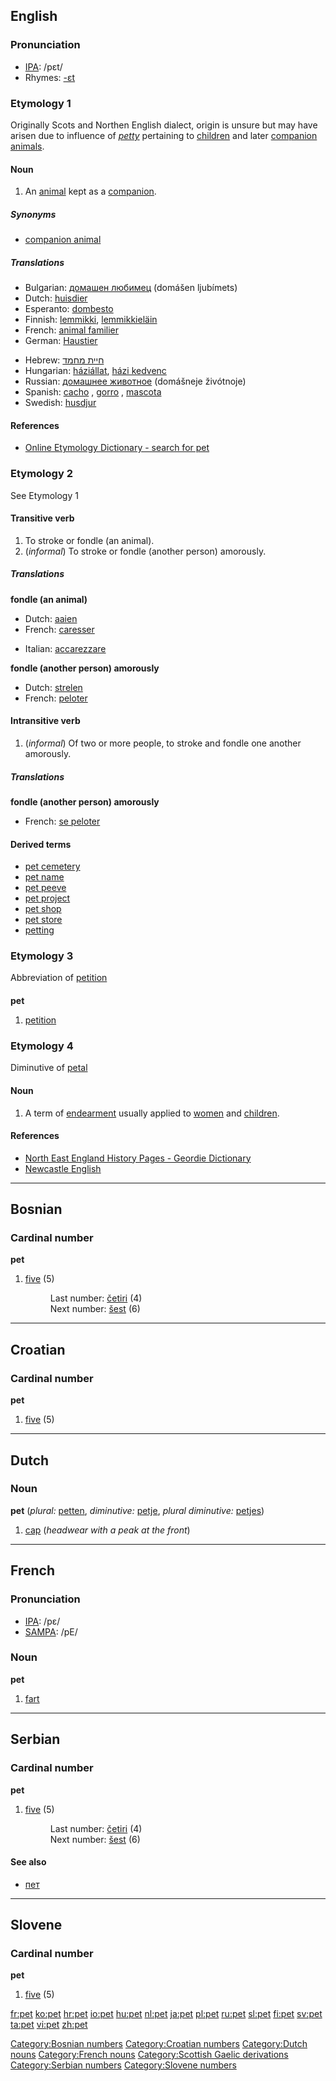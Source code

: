 {{see|PET}}

==English==

===Pronunciation===
*[[IPA]]: /pɛt/
*Rhymes: [[Rhymes:English:-ɛt|-ɛt]]

===Etymology 1===
Originally Scots and Northen English dialect, origin is unsure but may have arisen due to influence of ''[[petty]]'' pertaining to [[children]] and later [[companion animal]]s.

====Noun====
{{en-noun}}
# An [[animal]] kept as a [[companion]].

=====Synonyms=====
*[[companion animal]]

=====Translations=====
{{top}}
*Bulgarian: [[домашен любимец]] (domášen ljubímets) {{m}}
*Dutch: [[huisdier]] {{n}}
*Esperanto: [[dombesto]]
*Finnish: [[lemmikki]], [[lemmikkieläin]]
*French: [[animal familier]] {{m}} <!--this is a domestic animal, which includes farm animals, etc.: [[animal domestique]] {{m}}-->
*German: [[Haustier]] {{n}}
{{mid}}
*Hebrew: [[חיית מחמד]] {{f}}
*Hungarian: [[háziállat]], [[házi kedvenc]]
*Russian: [[домашнее животное]] (domášneje živótnoje) {{n}}
*Spanish: [[cacho]] {{m}}, [[gorro]] {{m}}, [[mascota]] {{f}}
*Swedish: [[husdjur]] {{n}}
{{bottom}}

====References====
*[http://www.etymonline.com/index.php?search=pet&searchmode=none Online Etymology Dictionary - search for pet]

===Etymology 2===
See Etymology 1

====Transitive verb====
{{en-verb|pet|t|ing}}

# To stroke or fondle (an animal).
# (''informal'') To stroke or fondle (another person) amorously.

=====Translations=====
'''fondle (an animal)'''
{{top}}
*Dutch: [[aaien]]
*French: [[caresser]]
{{mid}}
*Italian: [[accarezzare]]
{{bottom}}

'''fondle (another person) amorously'''
{{top}}
*Dutch: [[strelen]]
*French: [[peloter]]
{{mid}}
{{bottom}}

====Intransitive verb====
{{en-verb|pet|t|ing}}

# (''informal'') Of two or more people, to stroke and fondle one another amorously.

=====Translations=====
'''fondle (another person) amorously'''
{{top}}
*French: [[se peloter]]
{{mid}}
{{bottom}}

====Derived terms====
*[[pet cemetery]]
*[[pet name]]
*[[pet peeve]]
*[[pet project]]
*[[pet shop]]
*[[pet store]]
*[[petting]]<!--noun-->

===Etymology 3===
Abbreviation of [[petition]]

===={{abbreviation}}====
'''pet'''

#[[petition]]

===Etymology 4===
Diminutive of [[petal]]

====Noun====
{{en-noun|-}}
# {{Geordie}} A term of [[endearment]] usually applied to [[women]] and [[children]].

====References====
* [http://www.thenortheast.fsnet.co.uk/GeordieDictionary.htm North East England History Pages - Geordie Dictionary]
* [http://www.une.edu.au/langnet/geordie.htm Newcastle English]

----

==Bosnian==
===Cardinal number===
'''pet'''
#[[five]] (5)
#:Last number: [[četiri]] (4)
#:Next number: [[šest]] (6)

----

==Croatian==
===Cardinal number===
'''pet'''
#[[five]] (5)

----

==Dutch==
===Noun===
'''pet''' {{m}} (''plural:'' [[petten]], ''diminutive:'' [[petje]], ''plural diminutive:'' [[petjes]])

#[[cap]] (''headwear with a peak at the front'')

----

==French==

===Pronunciation===
*[[w:IPA|IPA]]: /pɛ/
*[[w:SAMPA|SAMPA]]: /pE/

===Noun===
'''pet''' {{m}}

#[[fart]]

----
==Serbian==
===Cardinal number===
'''pet'''
#[[five]] (5)
#:Last number: [[četiri]] (4)
#:Next number: [[šest]] (6)
====See also====
*[[пет]]

----
==Slovene==
===Cardinal number===
'''pet'''
#[[five]] (5)

[[Category:Bosnian numbers]]
[[Category:Croatian numbers]]
[[Category:Dutch nouns]]
[[Category:French nouns]]
[[Category:Scottish Gaelic derivations]]
[[Category:Serbian numbers]]
[[Category:Slovene numbers]]

[[fr:pet]]
[[ko:pet]]
[[hr:pet]]
[[io:pet]]
[[hu:pet]]
[[nl:pet]]
[[ja:pet]]
[[pl:pet]]
[[ru:pet]]
[[sl:pet]]
[[fi:pet]]
[[sv:pet]]
[[ta:pet]]
[[vi:pet]]
[[zh:pet]]